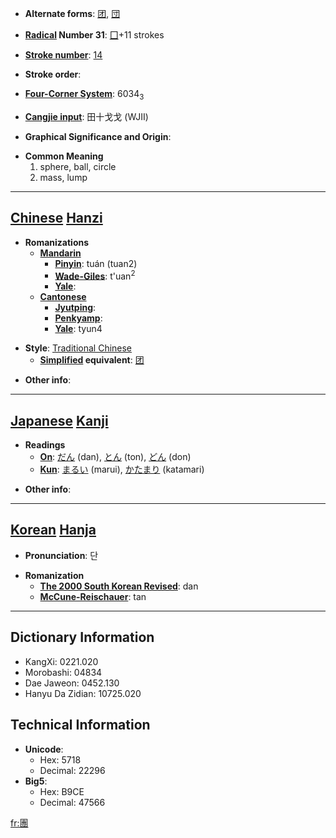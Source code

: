 * '''Alternate forms''': [[团]], [[団]]

* '''[[Wiktionary:Chinese radical index| Radical]] Number 31''': [[Wiktionary:Chinese radical index 囗|囗]]+11 strokes

* '''[[Wiktionary:Chinese total strokes index|Stroke number]]''': [[Wiktionary:Chinese total strokes index 14|14]]

* '''Stroke order''': 

* '''[[Wiktionary:Chinese four corner index|Four-Corner System]]''': 6034<sub>3</sub>

* '''[[Wiktionary:Chinese Cangjie index|Cangjie input]]''': 田十戈戈 (WJII)

* '''Graphical Significance and Origin''': 

* '''Common Meaning'''
*#sphere, ball, circle
*# mass, lump


----

== [[Chinese]] [[Hanzi]] ==

* '''Romanizations'''
** '''[[Mandarin]]'''
*** '''[[Pinyin]]''': tuán (tuan2)
*** '''[[Wade-Giles]]''': t'uan<sup>2</sup>
*** '''[[Yale]]''': 
** '''[[Cantonese]]'''
*** '''[[Jyutping]]''':
*** '''[[Penkyamp]]''': 
*** '''[[Yale]]''': tyun4

* '''Style''': [[Traditional Chinese]] 
** '''[[Simplified Chinese|Simplified]] equivalent''': [[团]]

* '''Other info''': 

----

== [[Japanese]] [[Kanji]] ==

* '''Readings'''
** '''[[On]]''': [[だん]] (dan), [[とん]] (ton), [[どん]] (don)
** '''[[Kun]]''': [[まるい]] (marui), [[かたまり]] (katamari)

* '''Other info''':  

----

== [[Korean]] [[Hanja]] ==

* '''Pronunciation''': 단

* '''Romanization'''
** '''[[The 2000 South Korean Revised Romanization|The 2000 South Korean Revised]]''': dan
** '''[[McCune-Reischauer]]''': tan

----

== Dictionary Information ==

* KangXi: 0221.020
* Morobashi: 04834
* Dae Jaweon: 0452.130
* Hanyu Da Zidian: 10725.020

== Technical Information ==

* '''Unicode''':
** Hex: 5718
** Decimal: 22296
* '''Big5''':
** Hex: B9CE
** Decimal: 47566

[[fr:團]]